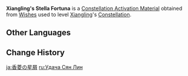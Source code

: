 {{Item Infobox
|id           = 001123
|image        = Item Stella Fortuna (4 Star).png
|type         = Constellation Activation Materials
|group        = Stella Fortuna
|quality      = 4
|description  = [[Xiangling]]'s Constellation Activation Material
|source1      = [[Wishes]]
|source2      = [[Paimon's Bargains]]
}}
'''Xiangling's Stella Fortuna''' is a [[Constellation Activation Material]] obtained from [[Wishes]] used to level [[Xiangling]]'s [[Constellation]].

==Other Languages==
{{Other Languages
|en      = Xiangling's Stella Fortuna
|zhs     = 香菱的命星
|zhs_rm  = Xiānglíng de Mìngxīng
|zht     = 香菱的命星
|zht_rm  = Xiānglíng de Mìngxīng
|zh_tl   = Xiangling's {{Lex|Stella Fortuna|zh}}
|ja      = {{Rubi|香菱|シャンリン}}の星屑
|ja_rm   = Shanrin no Hoshikuzu
|ja_tl   = Xiangling's {{Lex|Stella Fortuna|ja}}
|ko      = {{tt|향릉|香菱}}의 운명의 별
|ko_rm   = Hyang'reung-ui Unmyeong-ui Byeol
|ko_tl   = Xiangling's {{Lex|Stella Fortuna|ko}}
|es      = Stella Fortuna de Xiangling
|es_tl   = Xiangling's Stella Fortuna
|fr      = Stella Fortuna de Xiangling
|fr_tl   = Xiangling's Stella Fortuna
|ru      = <!--Удача Сян Лин-->
|ru_tl   = <!--Xiangling's {{Lex|Stella Fortuna|ru}}-->
|th      = ดวงดาวแห่งชีวิตของ Xiangling
|th_rm   = Duangdao haeng Chiwit khong Xiangling
|th_tl   = Xiangling's {{Lex|Stella Fortuna|th}}
|vi      = Chòm Sao Của Xiangling
|vi_tl   = Xiangling's {{Lex|Stella Fortuna|vi}}
|de      = Stella Fortuna von Xiangling
|de_tl   = Xiangling's Stella Fortuna
|id      = Xiangling's Stella Fortuna
|pt      = <!--Constelação de Xiangling/Stella Fortuna de Xiangling-->
|pt_tl   = <!--Xiangling's Stella Fortuna-->
|tr      = <!--Xiangling' Yaşam Yıldızı-->
|tr_tl   = <!--Xiangling's Stella Fortuna-->
|it      = Stella Fortuna di Xiangling
|it_tl   = Xiangling's Stella Fortuna
}}

==Change History==
{{Change History|1.0}}

[[ja:香菱の星屑]]
[[ru:Удача Сян Лин]]